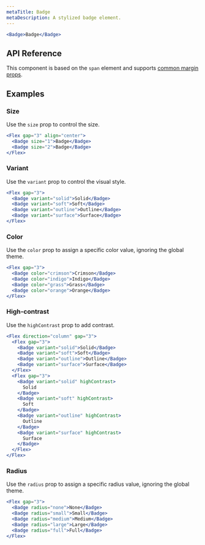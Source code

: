 ```yaml
---
metaTitle: Badge
metaDescription: A stylized badge element.
---
```


```jsx live=true
<Badge>Badge</Badge>
```

## API Reference

This component is based on the `span` element and supports [common margin props](/themes/docs/theme/layout#margin-props).

<ThemesPropsTable name="badge" />

## Examples

### Size

Use the `size` prop to control the size.

```jsx live=true
<Flex gap="3" align="center">
  <Badge size="1">Badge</Badge>
  <Badge size="2">Badge</Badge>
</Flex>
```

### Variant

Use the `variant` prop to control the visual style.

```jsx live=true
<Flex gap="3">
  <Badge variant="solid">Solid</Badge>
  <Badge variant="soft">Soft</Badge>
  <Badge variant="outline">Outline</Badge>
  <Badge variant="surface">Surface</Badge>
</Flex>
```

### Color

Use the `color` prop to assign a specific color value, ignoring the global theme.

```jsx live=true
<Flex gap="3">
  <Badge color="crimson">Crimson</Badge>
  <Badge color="indigo">Indigo</Badge>
  <Badge color="grass">Grass</Badge>
  <Badge color="orange">Orange</Badge>
</Flex>
```

### High-contrast

Use the `highContrast` prop to add contrast.

```jsx live=true
<Flex direction="column" gap="3">
  <Flex gap="3">
    <Badge variant="solid">Solid</Badge>
    <Badge variant="soft">Soft</Badge>
    <Badge variant="outline">Outline</Badge>
    <Badge variant="surface">Surface</Badge>
  </Flex>
  <Flex gap="3">
    <Badge variant="solid" highContrast>
      Solid
    </Badge>
    <Badge variant="soft" highContrast>
      Soft
    </Badge>
    <Badge variant="outline" highContrast>
      Outline
    </Badge>
    <Badge variant="surface" highContrast>
      Surface
    </Badge>
  </Flex>
</Flex>
```

### Radius

Use the `radius` prop to assign a specific radius value, ignoring the global theme.

```jsx live=true
<Flex gap="3">
  <Badge radius="none">None</Badge>
  <Badge radius="small">Small</Badge>
  <Badge radius="medium">Medium</Badge>
  <Badge radius="large">Large</Badge>
  <Badge radius="full">Full</Badge>
</Flex>
```
